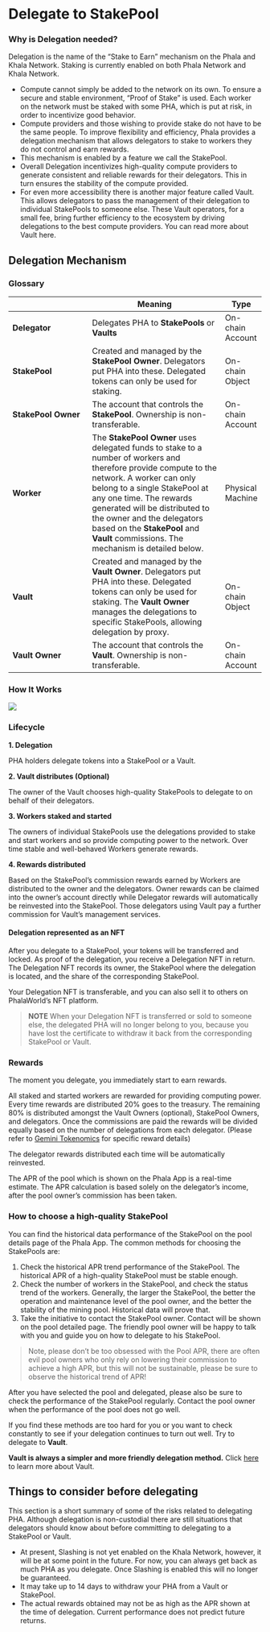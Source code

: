 # Delegate to StakePool

### Why is Delegation needed? <a href="#why-is-delegation-needed" id="why-is-delegation-needed"></a>

Delegation is the name of the “Stake to Earn” mechanism on the Phala and Khala Network. Staking is currently enabled on both Phala Network and Khala Network.

* Compute cannot simply be added to the network on its own. To ensure a secure and stable environment, “Proof of Stake” is used. Each worker on the network must be staked with some PHA, which is put at risk, in order to incentivize good behavior.
* Compute providers and those wishing to provide stake do not have to be the same people. To improve flexibility and efficiency, Phala provides a delegation mechanism that allows delegators to stake to workers they do not control and earn rewards.
* This mechanism is enabled by a feature we call the StakePool.
* Overall Delegation incentivizes high-quality compute providers to generate consistent and reliable rewards for their delegators. This in turn ensures the stability of the compute provided.
* For even more accessibility there is another major feature called Vault. This allows delegators to pass the management of their delegation to individual StakePools to someone else. These Vault operators, for a small fee, bring further efficiency to the ecosystem by driving delegations to the best compute providers. You can read more about Vault here.

## Delegation Mechanism <a href="#delegation-mechanism" id="delegation-mechanism"></a>

### Glossary <a href="#glossary" id="glossary"></a>

<table><thead><tr><th width="197.33333333333331"></th><th width="373">Meaning</th><th>Type</th></tr></thead><tbody><tr><td><strong>Delegator</strong></td><td>Delegates PHA to <strong>StakePools</strong> or <strong>Vaults</strong></td><td>On-chain Account</td></tr><tr><td><strong>StakePool</strong></td><td>Created and managed by the <strong>StakePool Owner</strong>. Delegators put PHA into these. Delegated tokens can only be used for staking.</td><td>On-chain Object</td></tr><tr><td><strong>StakePool Owner</strong></td><td>The account that controls the <strong>StakePool</strong>. Ownership is non-transferable.</td><td>On-chain Account</td></tr><tr><td><strong>Worker</strong></td><td>The <strong>StakePool Owner</strong> uses delegated funds to stake to a number of workers and therefore provide compute to the network. A worker can only belong to a single StakePool at any one time. The rewards generated will be distributed to the owner and the delegators based on the <strong>StakePool</strong> and <strong>Vault</strong> commissions. The mechanism is detailed below.</td><td>Physical Machine</td></tr><tr><td><strong>Vault</strong></td><td>Created and managed by the <strong>Vault Owner</strong>. Delegators put PHA into these. Delegated tokens can only be used for staking. The <strong>Vault Owner</strong> manages the delegations to specific StakePools, allowing delegation by proxy.</td><td>On-chain Object</td></tr><tr><td><strong>Vault Owner</strong></td><td>The account that controls the <strong>Vault</strong>. Ownership is non-transferable.</td><td>On-chain Account</td></tr></tbody></table>

### How It Works <a href="#how-it-works" id="how-it-works"></a>

![](https://i.imgur.com/yMXCTbA.png)

### **Lifecycle**

**1. Delegation**

PHA holders delegate tokens into a StakePool or a Vault.

**2. Vault distributes (Optional)**

The owner of the Vault chooses high-quality StakePools to delegate to on behalf of their delegators.

**3. Workers staked and started**

The owners of individual StakePools use the delegations provided to stake and start workers and so provide computing power to the network. Over time stable and well-behaved Workers generate rewards.

**4. Rewards distributed**

Based on the StakePool’s commission rewards earned by Workers are distributed to the owner and the delegators. Owner rewards can be claimed into the owner’s account directly while Delegator rewards will automatically be reinvested into the StakePool. Those delegators using Vault pay a further commission for Vault’s management services.

#### Delegation represented as an NFT <a href="#delegation-represented-as-an-nft" id="delegation-represented-as-an-nft"></a>

After you delegate to a StakePool, your tokens will be transferred and locked. As proof of the delegation, you receive a Delegation NFT in return. The Delegation NFT records its owner, the StakePool where the delegation is located, and the share of the corresponding StakePool.

Your Delegation NFT is transferable, and you can also sell it to others on PhalaWorld’s NFT platform.

> **NOTE** When your Delegation NFT is transferred or sold to someone else, the delegated PHA will no longer belong to you, because you have lost the certificate to withdraw it back from the corresponding StakePool or Vault.

### Rewards <a href="#rewards" id="rewards"></a>

The moment you delegate, you immediately start to earn rewards.

All staked and started workers are rewarded for providing computing power. Every time rewards are distributed 20% goes to the treasury. The remaining 80% is distributed amongst the Vault Owners (optional), StakePool Owners, and delegators. Once the commissions are paid the rewards will be divided equally based on the number of delegations from each delegator. (Please refer to [Gemini Tokenomics](../../../compute-providers/basic-info/worker-rewards.md) for specific reward details)

The delegator rewards distributed each time will be automatically reinvested.

The APR of the pool which is shown on the Phala App is a real-time estimate. The APR calculation is based solely on the delegator’s income, after the pool owner’s commission has been taken.

### How to choose a high-quality StakePool <a href="#how-to-choose-a-high-quality-stakepool" id="how-to-choose-a-high-quality-stakepool"></a>

You can find the historical data performance of the StakePool on the pool details page of the Phala App. The common methods for choosing the StakePools are:

1. Check the historical APR trend performance of the StakePool. The historical APR of a high-quality StakePool must be stable enough.
2. Check the number of workers in the StakePool, and check the status trend of the workers. Generally, the larger the StakePool, the better the operation and maintenance level of the pool owner, and the better the stability of the mining pool. Historical data will prove that.
3. Take the initiative to contact the StakePool owner. Contact will be shown on the pool detailed page. The friendly pool owner will be happy to talk with you and guide you on how to delegate to his StakePool.

> Note, please don’t be too obsessed with the Pool APR, there are often evil pool owners who only rely on lowering their commission to achieve a high APR, but this will not be sustainable, please be sure to observe the historical trend of APR!

After you have selected the pool and delegated, please also be sure to check the performance of the StakePool regularly. Contact the pool owner when the performance of the pool does not go well.

If you find these methods are too hard for you or you want to check constantly to see if your delegation continues to turn out well. Try to delegate to **Vault**.

**Vault is always a simpler and more friendly delegation method.** Click [here](whats-vault.md) to learn more about Vault.

## Things to consider before delegating <a href="#things-to-consider-before-delegating" id="things-to-consider-before-delegating"></a>

This section is a short summary of some of the risks related to delegating PHA. Although delegation is non-custodial there are still situations that delegators should know about before committing to delegating to a StakePool or Vault.

* At present, Slashing is not yet enabled on the Khala Network, however, it will be at some point in the future. For now, you can always get back as much PHA as you delegate. Once Slashing is enabled this will no longer be guaranteed.
* It may take up to 14 days to withdraw your PHA from a Vault or StakePool.
* The actual rewards obtained may not be as high as the APR shown at the time of delegation. Current performance does not predict future returns.
